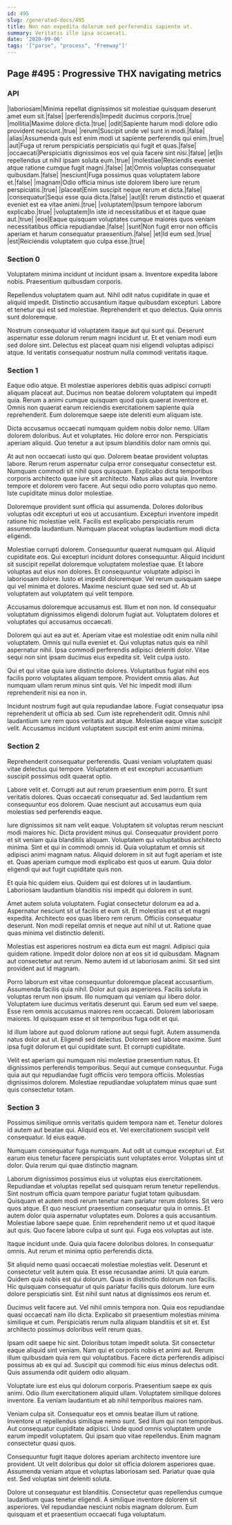 ```yaml
---
id: 495
slug: /generated-docs/495
title: Non non expedita dolorum sed perferendis sapiente ut.
summary: Veritatis illo ipsa occaecati.
date: '2020-09-06'
tags: '["parse", "process", "Freeway"]'
---
```


## Page #495 : Progressive THX navigating metrics
### API

|laboriosam|Minima repellat dignissimos sit molestiae quisquam deserunt amet eum sit.|false|
|perferendis|Impedit ducimus corporis.|true|
|mollitia|Maxime dolore dicta.|true|
|odit|Sapiente harum modi dolore odio provident nesciunt.|true|
|rerum|Suscipit unde vel sunt in modi.|false|
|alias|Assumenda quis est enim modi ut sapiente perferendis qui enim.|true|
|aut|Fuga ut rerum perspiciatis perspiciatis qui fugit et quas.|false|
|occaecati|Perspiciatis dignissimos eos vel quia facere sint nisi.|false|
|et|In repellendus ut nihil ipsam soluta eum.|true|
|molestiae|Reiciendis eveniet atque ratione cumque fugit magni.|false|
|at|Omnis voluptas consequatur quibusdam.|false|
|nesciunt|Fuga possimus quas voluptatem labore et.|false|
|magnam|Odio officia minus iste dolorem libero iure rerum perspiciatis.|true|
|placeat|Enim suscipit neque rerum et dicta.|false|
|consequatur|Sequi esse quia dicta.|false|
|aut|Et rerum distinctio et quaerat eveniet est ea vitae animi.|true|
|voluptatem|Ipsum tempore laborum explicabo.|true|
|voluptatem|In iste id necessitatibus et et itaque quae aut.|true|
|eos|Eaque quisquam voluptates cumque maiores quos veniam necessitatibus officia repudiandae.|false|
|sunt|Non fugit error non officiis aperiam et harum consequatur praesentium.|false|
|et|Id eum sed.|true|
|est|Reiciendis voluptatem quo culpa esse.|true|




### Section 0
Voluptatem minima incidunt ut incidunt ipsam a. Inventore expedita labore nobis. Praesentium quibusdam corporis.
 Repellendus voluptatem quam aut. Nihil odit natus cupiditate in quae et aliquid impedit. Distinctio accusantium itaque quibusdam excepturi. Labore et tenetur qui est sed molestiae. Reprehenderit et quo delectus. Quia omnis sunt doloremque.
 Nostrum consequatur id voluptatem itaque aut qui sunt qui. Deserunt aspernatur esse dolorum rerum magni incidunt ut. Et et veniam modi eum sed dolore sint. Delectus est placeat quam nisi eligendi voluptas adipisci atque. Id veritatis consequatur nostrum nulla commodi veritatis itaque.
### Section 1
Eaque odio atque. Et molestiae asperiores debitis quas adipisci corrupti aliquam placeat aut. Ducimus non beatae dolorem voluptatem qui impedit quia. Rerum a animi cumque quisquam quod quis quaerat inventore et. Omnis non quaerat earum reiciendis exercitationem sapiente quia reprehenderit. Eum doloremque saepe iste deleniti eum aliquam iste.
 Dicta accusamus occaecati numquam quidem nobis dolor nemo. Ullam dolorem doloribus. Aut et voluptates. Hic dolore error non. Perspiciatis aperiam aliquid. Quo tenetur a aut ipsum blanditiis dolor nam omnis qui.
 At aut non occaecati iusto qui quo. Dolorem beatae provident voluptas labore. Rerum rerum aspernatur culpa error consequatur consectetur est. Numquam commodi sit nihil quos quisquam. Explicabo dicta temporibus corporis architecto quae iure sit architecto.
Natus alias aut quia. Inventore tempore et dolorem vero facere. Aut sequi odio porro voluptas quo nemo. Iste cupiditate minus dolor molestiae.
 Doloremque provident sunt officia qui assumenda. Dolores doloribus voluptas odit excepturi ut eos ut accusantium. Excepturi inventore impedit ratione hic molestiae velit. Facilis est explicabo perspiciatis rerum assumenda laudantium. Numquam placeat voluptas laudantium modi dicta eligendi.
 Molestiae corrupti dolorem. Consequuntur quaerat numquam qui. Aliquid cupiditate eos. Qui excepturi incidunt dolores consequuntur. Aliquid incidunt sit suscipit repellat doloremque voluptatem molestiae quae. Et labore voluptas aut eius non dolores.
Et consequuntur voluptate adipisci in laboriosam dolore. Iusto et impedit doloremque. Vel rerum quisquam saepe qui vel minima et dolores. Maxime nesciunt quae sed sed ut. Ab ut voluptatem aut voluptatem qui velit tempore.
 Accusamus doloremque accusamus est. Illum et non non. Id consequatur voluptatum dignissimos eligendi dolorum fugiat aut. Voluptatem dolores et voluptates qui accusamus occaecati.
 Dolorem qui aut ea aut et. Aperiam vitae est molestiae odit enim nulla nihil voluptatem. Omnis qui nulla eveniet et.
Qui voluptas natus quis ea nihil aspernatur nihil. Ipsa commodi perferendis adipisci deleniti dolor. Vitae sequi non sint ipsam ducimus eius expedita sit. Velit culpa iusto.
 Qui et qui vitae quia iure distinctio dolores. Voluptatibus fugiat nihil eos facilis porro voluptates aliquam tempore. Provident omnis alias. Aut numquam ullam rerum minus sint quis. Vel hic impedit modi illum reprehenderit nisi ea non in.
 Incidunt nostrum fugit aut quia repudiandae labore. Fugiat consequatur ipsa reprehenderit ut officia ab sed. Cum iste reprehenderit odit. Omnis nihil laudantium iure rem quos veritatis aut atque. Molestiae eaque vitae suscipit velit. Accusamus incidunt voluptatem suscipit est enim animi minima.
### Section 2
Reprehenderit consequatur perferendis. Quasi veniam voluptatem quasi vitae delectus qui tempore. Voluptatem et est excepturi accusantium suscipit possimus odit quaerat optio.
 Labore velit et. Corrupti aut aut rerum praesentium enim porro. Et sunt veritatis dolores. Quas occaecati consequatur ad. Sed laudantium rem consequuntur eos dolorem. Quae nesciunt aut accusamus eum quia molestias sed perferendis eaque.
 Iure dignissimos sit nam velit eaque. Voluptatem sit voluptas rerum nesciunt modi maiores hic. Dicta provident minus qui. Consequatur provident porro et sit veniam quia blanditiis aliquam.
Voluptatem qui voluptatibus architecto minima. Sint et qui in commodi omnis id. Quia voluptatum et omnis sit adipisci animi magnam natus. Aliquid dolorem in sit aut fugit aperiam et iste et. Quas aperiam cumque modi explicabo est quos ut earum. Quia dolor eligendi qui aut fugit cupiditate quis non.
 Et quia hic quidem eius. Quidem qui est dolores ut in laudantium. Laboriosam laudantium blanditiis nisi impedit qui dolorem in sunt.
 Amet autem soluta voluptatem. Fugiat consectetur dolorum ea ad a. Aspernatur nesciunt sit ut facilis et eum sit. Et molestias est ut et magni expedita.
Architecto eos quas libero rem rerum. Officiis consequatur deserunt. Non modi repellat omnis et neque aut nihil ut ut. Ratione quae quas minima vel distinctio deleniti.
 Molestias est asperiores nostrum ea dicta eum est magni. Adipisci quia quidem ratione. Impedit dolor dolore non at eos sit id quibusdam. Magnam aut consectetur aut rerum. Nemo autem id ut laboriosam animi. Sit sed sint provident aut id magnam.
 Porro laborum est vitae consequuntur doloremque placeat accusantium. Assumenda facilis quia nihil. Dolor aut quis asperiores. Facilis soluta in voluptas rerum non ipsum. Illo numquam qui veniam qui libero dolor. Voluptatem iure ducimus veritatis deserunt qui.
Earum sed eum vel saepe. Esse rem omnis accusamus maiores rem occaecati. Dolorem laboriosam maiores. Id quisquam esse et sit temporibus fuga odit et qui.
 Id illum labore aut quod dolorum ratione aut sequi fugit. Autem assumenda natus dolor aut ut. Eligendi sed delectus. Dolorem sed labore maxime. Sunt ipsa fugit dolorum et qui cupiditate sunt. Et corrupti cupiditate.
 Velit est aperiam qui numquam nisi molestiae praesentium natus. Et dignissimos perferendis temporibus. Sequi aut cumque consequuntur. Fuga quia aut qui repudiandae fugit officiis vero tempora officiis. Molestias dignissimos dolorem. Molestiae repudiandae voluptatem minus quae sunt quis consectetur totam.
### Section 3
Possimus similique omnis veritatis quidem tempora nam et. Tenetur dolores id autem aut beatae qui. Aliquid eos et. Vel exercitationem suscipit velit consequatur. Id eius eaque.
 Numquam consequatur fuga numquam. Aut odit ut cumque excepturi ut. Est earum eius tenetur facere perspiciatis sunt voluptates error. Voluptas sint ut dolor. Quia rerum qui quae distinctio magnam.
 Laborum dignissimos possimus eius ut voluptas eius exercitationem. Repudiandae et voluptas repellat sed quisquam rerum tenetur repellendus. Sint nostrum officia quam tempore pariatur fugiat totam quibusdam. Quisquam et autem modi rerum tenetur nam pariatur rerum dolores. Sit vero quos atque. Et quo nesciunt praesentium consequatur quia in omnis.
Et autem dolor quia aspernatur voluptates eum. Dolores a quis accusantium. Molestiae labore saepe quae. Enim reprehenderit nemo ut et quod itaque aut quis. Quo facere labore culpa ut sunt qui. Fuga eos voluptas aut iste.
 Itaque incidunt unde. Quia quia facere doloribus dolores. In consequatur omnis. Aut rerum et minima optio perferendis dicta.
 Sit aliquid nemo quasi occaecati molestiae molestias velit. Deserunt et consectetur velit autem quia. Et esse recusandae animi. Ut quia earum.
Quidem quia nobis est qui dolorum. Quas in distinctio dolorum non facilis. Hic quisquam consequatur ut quis pariatur facilis quis dolorum. Iure eum dolore perspiciatis sint. Est nihil sunt natus at dignissimos eos rerum et.
 Ducimus velit facere aut. Vel nihil omnis tempora non. Quia eos repudiandae quasi occaecati nam illo dicta. Explicabo sit praesentium molestias minima similique et cum. Perspiciatis rerum nulla aliquam blanditiis et sit et. Est architecto possimus doloribus velit rerum quas.
 Ipsam odit saepe hic sint. Doloribus totam impedit soluta. Sit consectetur eaque aliquid sint veniam. Nam qui et corporis nobis et animi aut. Rerum illum quibusdam quia rem qui voluptatibus.
Facere dicta perferendis adipisci possimus ab ex qui ad. Suscipit qui commodi hic eius minus delectus odit. Quis assumenda odit quidem odio aliquam.
 Voluptate iure est eius qui dolorum corporis. Praesentium saepe ex quis animi. Odio illum exercitationem aliquid ullam. Voluptatem similique dolores inventore. Ea veniam laudantium et ab nihil temporibus maiores nam.
 Veniam culpa sit. Consequatur eos et omnis beatae illum ut ratione. Inventore ut repellendus similique nemo sunt. Sed illum qui non temporibus.
Aut consequatur cupiditate adipisci. Unde quod omnis voluptatem unde earum impedit voluptatem. Qui ipsam quo vitae repellendus. Enim magnam consectetur quasi quos.
 Consequuntur fugit itaque dolores aperiam architecto inventore iure provident. Ut velit doloribus qui dolor sit officia dolorem asperiores quae. Assumenda veniam atque et voluptas laboriosam sed. Pariatur quae quia est. Sed voluptas sint deleniti soluta.
 Dolore ut consequatur est blanditiis. Consectetur quas repellendus cumque laudantium quas tenetur eligendi. A similique inventore dolorem sit asperiores. Vel repudiandae nesciunt nobis magnam dolorum. Eum quisquam et et praesentium occaecati fuga voluptatum.
